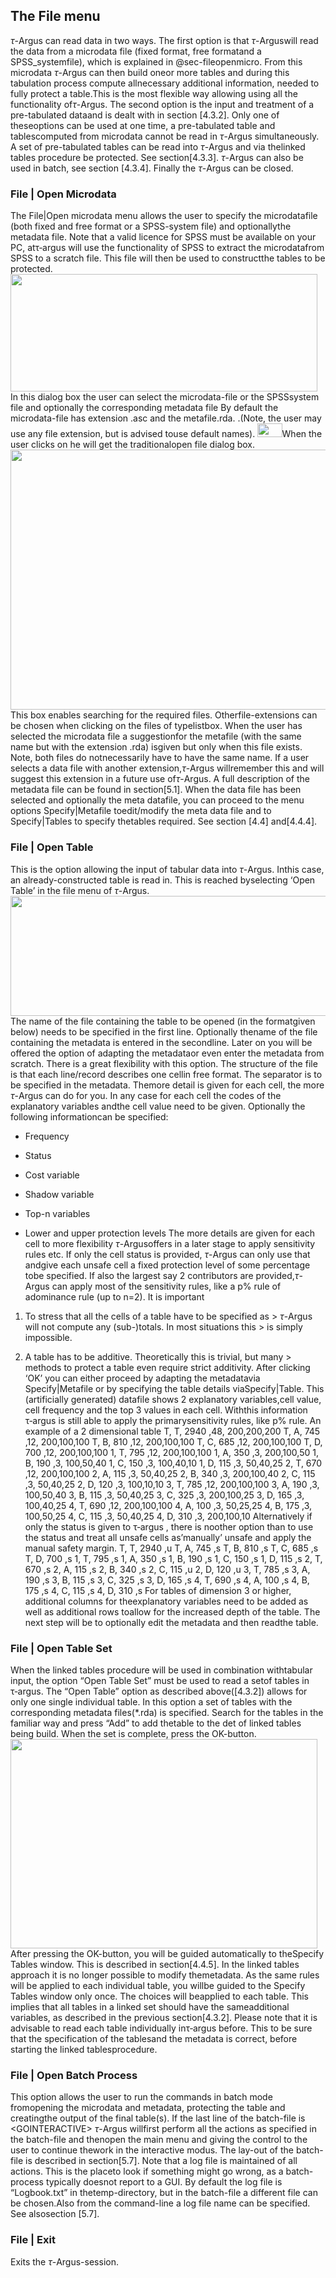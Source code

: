 ## The File menu
$\tau$-Argus can read data in two ways. The first option is that $\tau$-Arguswill read the data from a microdata file (fixed format, free formatand a SPSS_systemfile), which is explained in @sec-fileopenmicro. From this microdata $\tau$-Argus can then build oneor more tables and during this tabulation process compute allnecessary additional information, needed to fully protect a table.This is the most flexible way allowing using all the functionality of$\tau$-Argus.
The second option is the input and treatment of a pre-tabulated dataand is dealt with in section [4.3.2]. Only one of theseoptions can be used at one time, a pre-tabulated table and tablescomputed from microdata cannot be read in $\tau$-Argus simultaneously.
A set of pre-tabulated tables can be read into $\tau$-Argus and via thelinked tables procedure be protected. See section[4.3.3].
$\tau$-Argus can also be used in batch, see section [4.3.4].
Finally the $\tau$-Argus can be closed.

### File \| Open Microdata {#sec-fileopenmicro}
The File\|Open microdata menu allows the user to specify the microdatafile (both fixed and free format or a SPSS-system file) and optionallythe metadata file.
Note that a valid licence for SPSS must be available on your PC, atτ‑argus will use the functionality of SPSS to extract the microdatafrom SPSS to a scratch file. This file will then be used to constructthe tables to be protected.
![](Media/Pictures/1000000000000240000000DC8A23AEC6.png){width=13cm height=4.964cm}
In this dialog box the user can select the microdata-file or the SPSSsystem file and optionally the corresponding metadata file
By default the microdata-file has extension .asc and the metafile.rda. .(Note, the user may use any file extension, but is advised touse default names).
![](Media/Pictures/10000000000000340000002158C58202.png){width=1.044cm height=0.587cm}When the user clicks on he will get the traditionalopen file dialog box.
![](Media/Pictures/1000000000000248000001ADA71A4DF3.png){width=15cm height=11.017cm}
This box enables searching for the required files. Otherfile-extensions can be chosen when clicking on the files of typelistbox. When the user has selected the microdata file a suggestionfor the metafile (with the same name but with the extension .rda) isgiven but only when this file exists. Note, both files do notnecessarily have to have the same name.
If a user selects a data file with another extension,$\tau$-Argus willremember this and will suggest this extension in a future use of$\tau$-Argus.
A full description of the metadata file can be found in section[5.1].
When the data file has been selected and optionally the meta datafile, you can proceed to the menu options Specify\|Metafile toedit/modify the meta data file and to Specify\|Tables to specify thetables required. See section [4.4] and[4.4.4].

### File \| Open Table {#sec-openfiletable}
This is the option allowing the input of tabular data into $\tau$-Argus. Inthis case, an already-constructed table is read in. This is reached byselecting 'Open Table' in the file menu of $\tau$-Argus.
![](Media/Pictures/1000000000000263000000EFC8740176.png){width=14.49cm height=5.084cm}
The name of the file containing the table to be opened (in the formatgiven below) needs to be specified in the first line. Optionally thename of the file containing the metadata is entered in the secondline. Later on you will be offered the option of adapting the metadataor even enter the metadata from scratch.
There is a great flexibility with this option.
The structure of the file is that each line/record describes one cellin free format. The separator is to be specified in the metadata. Themore detail is given for each cell, the more $\tau$-Argus can do for you.
In any case for each cell the codes of the explanatory variables andthe cell value need to be given. Optionally the following informationcan be specified:

-   Frequency

-   Status

-   Cost variable

-   Shadow variable

-   Top-n variables

-   Lower and upper protection levels
The more details are given for each cell to more flexibility $\tau$-Argusoffers in a later stage to apply sensitivity rules etc.
If only the cell status is provided, $\tau$-Argus can only use that andgive each unsafe cell a fixed protection level of some percentage tobe specified. If also the largest say 2 contributors are provided,$\tau$-Argus can apply most of the sensitivity rules, like a p% rule of adominance rule (up to n=2).
It is important

1.  To stress that all the cells of a table have to be specified as
    > $\tau$-Argus will not compute any (sub-)totals. In most situations this
    > is simply impossible.

2.  A table has to be additive. Theoretically this is trivial, but many
    > methods to protect a table even require strict additivity.
After clicking 'OK' you can either proceed by adapting the metadatavia Specify\|Metafile or by specifying the table details viaSpecify\|Table.
This (artificially generated) datafile shows 2 explanatory variables,cell value, cell frequency and the top 3 values in each cell. Withthis information τ‑argus is still able to apply the primarysensitivity rules, like p% rule.
An example of a 2 dimensional table
T, T, 2940 ,48, 200,200,200
T, A, 745 ,12, 200,100,100
T, B, 810 ,12, 200,100,100
T, C, 685 ,12, 200,100,100
T, D, 700 ,12, 200,100,100
1, T, 795 ,12, 200,100,100
1, A, 350 ,3, 200,100,50
1, B, 190 ,3, 100,50,40
1, C, 150 ,3, 100,40,10
1, D, 115 ,3, 50,40,25
2, T, 670 ,12, 200,100,100
2, A, 115 ,3, 50,40,25
2, B, 340 ,3, 200,100,40
2, C, 115 ,3, 50,40,25
2, D, 120 ,3, 100,10,10
3, T, 785 ,12, 200,100,100
3, A, 190 ,3, 100,50,40
3, B, 115 ,3, 50,40,25
3, C, 325 ,3, 200,100,25
3, D, 165 ,3, 100,40,25
4, T, 690 ,12, 200,100,100
4, A, 100 ,3, 50,25,25
4, B, 175 ,3, 100,50,25
4, C, 115 ,3, 50,40,25
4, D, 310 ,3, 200,100,10
Alternatively if only the status is given to τ‑argus , there is noother option than to use the status and treat all unsafe cells as'manually' unsafe and apply the manual safety margin.
T, T, 2940 ,u
T, A, 745 ,s
T, B, 810 ,s
T, C, 685 ,s
T, D, 700 ,s
1, T, 795 ,s
1, A, 350 ,s
1, B, 190 ,s
1, C, 150 ,s
1, D, 115 ,s
2, T, 670 ,s
2, A, 115 ,s
2, B, 340 ,s
2, C, 115 ,u
2, D, 120 ,u
3, T, 785 ,s
3, A, 190 ,s
3, B, 115 ,s
3, C, 325 ,s
3, D, 165 ,s
4, T, 690 ,s
4, A, 100 ,s
4, B, 175 ,s
4, C, 115 ,s
4, D, 310 ,s
For tables of dimension 3 or higher, additional columns for theexplanatory variables need to be added as well as additional rows toallow for the increased depth of the table.
The next step will be to optionally edit the metadata and then readthe table.

### File \| Open Table Set
When the linked tables procedure will be used in combination withtabular input, the option "Open Table Set" must be used to read a setof tables in τ‑argus. The "Open Table" option as described above([4.3.2]) allows for only one single individual table.
In this option a set of tables with the corresponding metadata files(\*.rda) is specified.
Search for the tables in the familiar way and press "Add" to add thetable to the det of linked tables being build.
When the set is complete, press the OK-button.
![](Media/Pictures/10000000000002330000018093D119F9.png){width=13cm height=8.865cm}
After pressing the OK-button, you will be guided automatically to theSpecify Tables window. This is described in section[4.4.5].
In the linked tables approach it is no longer possible to modify themetadata.
As the same rules will be applied to each individual table, you willbe guided to the Specify Tables window only once. The choices will beapplied to each table.
This implies that all tables in a linked set should have the sameadditional variables, as described in the previous section[4.3.2].
Please note that it is advisable to read each table individually inτ‑argus before. This to be sure that the specification of the tablesand the metadata is correct, before starting the linked tablesprocedure.

### File \| Open Batch Process
This option allows the user to run the commands in batch mode fromopening the microdata and metadata, protecting the table and creatingthe output of the final table(s).
If the last line of the batch-file is \<GOINTERACTIVE\> $\tau$-Argus willfirst perform all the actions as specified in the batch-file and thenopen the main menu and giving the control to the user to continue thework in the interactive modus.
The lay-out of the batch-file is described in section[5.7].
Note that a log file is maintained of all actions. This is the placeto look if something might go wrong, as a batch-process typically doesnot report to a GUI. By default the log file is "Logbook.txt" in thetemp-directory, but in the batch-file a different file can be chosen.Also from the command-line a log file name can be specified. See alsosection [5.7].

### File \| Exit
Exits the $\tau$-Argus-session.

